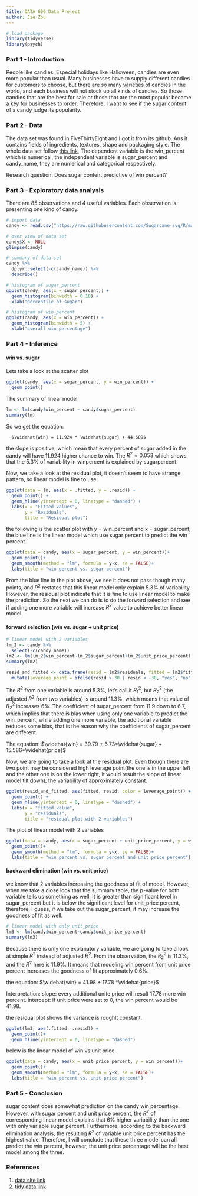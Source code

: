 ```yaml
---
title: DATA 606 Data Project
author: Jie Zou
---
```



```r
# load package
library(tidyverse)
library(psych)

```


### Part 1 - Introduction
  
  People like candies. Especial holidays like Halloween, candies are even more popular than usual. Many businesses have to supply different candies for customers to choose, but there are so many varieties of candies in the world, and each business will not stock up all kinds of candies. So those candies that are the best for sale or those that are the most popular became a key for businesses to order. Therefore, I want to see if the sugar content of a candy judge its popularity.

### Part 2 - Data

  The data set was found in FiveThirtyEight and I got it from its github. Ans it contains fields of ingredients, textures, shape and packaging style. The whole data set follow [this link](https://raw.githubusercontent.com/fivethirtyeight/data/master/candy-power-ranking/candy-data.csv), The dependent variable is the win_percent which is numerical, the independent variable is sugar_percent and candy_name, they are numerical and categorical respectively.
  
  Research question: Does sugar content predictive of win percent?
  

### Part 3 - Exploratory data analysis
  There are 85 observations and 4 useful variables. Each observation is presenting one kind of candy.
  
```r
# import data
candy <- read.csv("https://raw.githubusercontent.com/Sugarcane-svg/R/main/R606/final_project/candy.csv")

# over view of data set
candy$X <- NULL
glimpse(candy)
```
  
```r
# summary of data set
candy %>% 
  dplyr::select(-c(candy_name)) %>%
  describe()
```

```r
# histogram of sugar_percent
ggplot(candy, aes(x = sugar_percent)) + 
  geom_histogram(binwidth = 0.10) +
  xlab("percentile of sugar")
```

```r
# histogram of win_percent
ggplot(candy, aes(x = win_percent)) + 
  geom_histogram(binwidth = 5) +
  xlab("overall win percentage")
```

### Part 4 - Inference

#### win vs. sugar

  Lets take a look at the scatter plot
```r
ggplot(candy, aes(x = sugar_percent, y = win_percent)) + 
  geom_point()
```

  The summary of linear model
```r
lm <- lm(candy$win_percent ~ candy$sugar_percent)
summary(lm)
```

  So we get the equation:
  
      $\widehat{win} = 11.924 * \widehat{sugar} + 44.609$
    

  the slope is positive, which mean that every percent of sugar added in the candy will have 11.924 higher chance to win. The $R^2=0.053$ which shows that the 5.3% of variability in winpercent is explained by sugarpercent.

Now, we take a look at the residual plot, it doesn't seem to have strange pattern, so linear model is fine to use. 
```r
ggplot(data = lm, aes(x = .fitted, y = .resid)) +
  geom_point() +
  geom_hline(yintercept = 0, linetype = "dashed") +
  labs(x = "Fitted values",
       y = "Residuals", 
       title = "Residual plot")

```

  the following is the scatter plot with y = win_percent and x = sugar_percent, the blue line is the linear model which use sugar percent to predict the win percent.
```r
ggplot(data = candy, aes(x = sugar_percent, y = win_percent))+
  geom_point()+
  geom_smooth(method = "lm", formula = y~x, se = FALSE)+
  labs(title = "win percent vs. sugar percent")
```

  From the blue line in the plot above, we see it does not pass though many points, and $R^2$ restates that this linear model only explain 5.3% of variability. However, the residual plot indicate that it is fine to use linear model to make the prediction. So the next we can do is to do the forward selection and see if adding one more variable will increase $R^2$ value to achieve better linear model.
  
#### forward selection (win vs. sugar + unit price)
```r
# linear model with 2 variables
lm_2 <- candy %>% 
  select(-c(candy_name))
lm2 <- lm(lm_2$win_percent~lm_2$sugar_percent+lm_2$unit_price_percent)
summary(lm2)  

resid_and_fitted <- data.frame(resid = lm2$residuals, fitted = lm2$fitted.values) %>%
  mutate(leverage_point = ifelse(resid > 30 | resid < -30, "yes", "no"))
```
  The $R^2$ from one variable is around 5.3%, let's call it $R_1^2$, but $R_2^2$ (the adjusted $R^2$ from two variables) is around 11.3%, which means that value of $R_2^2$ increases 6%. The coefficient of sugar_percent from 11.9 down to 6.7, which implies that there is bias when using only one variable to predict the win_percent, while adding one more variable, the additional variable reduces some bias, that is the reason why the coefficients of sugar_percent are different.
  
  The equation: 
    $\widehat{win} = 39.79 + 6.73*\widehat{sugar} + 15.586*\widehat{price}$
  
  
  Now, we are going to take a look at the residual plot. Even though there are two point may be considered high leverage point(the one is in the upper left and the other one is on the lower right, it would result the slope of linear model tilt down), the variability of approximately constant.
```r
ggplot(resid_and_fitted, aes(fitted, resid, color = leverage_point)) +
  geom_point() +
  geom_hline(yintercept = 0, linetype = "dashed") +
  labs(x = "fitted value",
       y = "residuals",
       title = "residual plot with 2 variables")
```
  
  The plot of linear model with 2 variables
```r
ggplot(data = candy, aes(x = sugar_percent + unit_price_percent, y = win_percent))+
  geom_point()+
  geom_smooth(method = "lm", formula = y~x, se = FALSE)+
  labs(title = "win percent vs. sugar percent and unit price percent")
```
  

#### backward elimination (win vs. unit price)

  we know that 2 variables increasing the goodness of fit of model. However, when we take a close look that the summary table, the p-value for both variable tells us something as well. It is greater than significant level in sugar_percent but it is below the significant level for unit_price percent, therefore, I guess, if we take out the sugar_percent, it may increase the goodness of fit as well.
```r
# linear model with only unit_price
lm3 <- lm(candy$win_percent~candy$unit_price_percent)
summary(lm3)
```
  
  Because there is only one explanatory variable, we are going to take a look at simple $R^2$ instead of adjusted $R^2$. From the observation, the $R_2^2$ is 11.3%, and the $R^2$ here is 11.9%. It means that modeling win percent from unit price percent increases the goodness of fit approximately 0.6%. 
  
  the equation:
    $\widehat{win} = 41.98 + 17.78 *\widehat{price}$
    
  Interpretation:
    slope: every additional unite price will result 17.78 more win percent.
    intercept: if unit price were set to 0, the win percent would be 41.98.
    
  
  the residual plot shows the variance is roughlt constant.
```r
ggplot(lm3, aes(.fitted, .resid)) +
  geom_point()+
  geom_hline(yintercept = 0, linetype = "dashed")
```
  
  below is the linear model of win vs unit price
```r
ggplot(data = candy, aes(x = unit_price_percent, y = win_percent))+
  geom_point()+
  geom_smooth(method = "lm", formula = y~x, se = FALSE)+
  labs(title = "win percent vs. unit price percent")
```
  
### Part 5 - Conclusion

  sugar content does somewhat prediction on the candy win percentage. However, with sugar percent and unit price percent, the $R^2$ of corresponding linear model explains that 6% higher variability than the one with only variable sugar percent. Furthermore, according to the backward elimination analysis, the resulting $R^2$ of variable unit price percent has the highest value. Therefore, I will conclude that these three model can all predict the win percent, however, the unit price percentage will be the best model among the three.


### References

1. [data site link](https://github.com/fivethirtyeight/data/tree/master/candy-power-ranking)
2. [tidy data link](https://raw.githubusercontent.com/Sugarcane-svg/R/main/R606/final_project/candy.csv)
